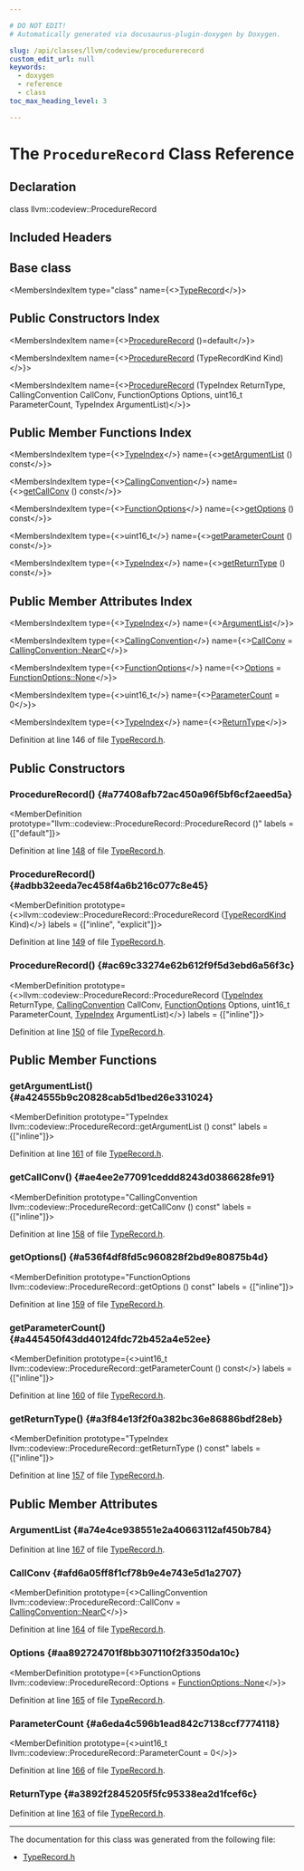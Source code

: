 ```yaml
---

# DO NOT EDIT!
# Automatically generated via docusaurus-plugin-doxygen by Doxygen.

slug: /api/classes/llvm/codeview/procedurerecord
custom_edit_url: null
keywords:
  - doxygen
  - reference
  - class
toc_max_heading_level: 3

---
```





# The `ProcedureRecord` Class Reference

<DoxygenPage pluginConfig={pluginConfig}>



## Declaration

<CodeBlock>class llvm::codeview::ProcedureRecord</CodeBlock>

## Included Headers

<IncludesList>
<IncludesListItem
  filePath="llvm/DebugInfo/CodeView/TypeRecord.h"
  permalink="/docs/api/files/include/include/llvm/include/llvm/debuginfo/include/llvm/debuginfo/codeview/typerecord-h"
  isLocal="true" />
</IncludesList>

## Base class

<MembersIndex>

<MembersIndexItem
  type="class"
  name={<><a href="/docs/api/classes/llvm/codeview/typerecord">TypeRecord</a></>}>
</MembersIndexItem>

</MembersIndex>

## Public Constructors Index

<MembersIndex>

<MembersIndexItem
  name={<><a href="#a77408afb72ac450a96f5bf6cf2aeed5a">ProcedureRecord</a> ()=default</>}>
</MembersIndexItem>

<MembersIndexItem
  name={<><a href="#adbb32eeda7ec458f4a6b216c077c8e45">ProcedureRecord</a> (TypeRecordKind Kind)</>}>
</MembersIndexItem>

<MembersIndexItem
  name={<><a href="#ac69c33274e62b612f9f5d3ebd6a56f3c">ProcedureRecord</a> (TypeIndex ReturnType, CallingConvention CallConv, FunctionOptions Options, uint16&#95;t ParameterCount, TypeIndex ArgumentList)</>}>
</MembersIndexItem>

</MembersIndex>

## Public Member Functions Index

<MembersIndex>

<MembersIndexItem
  type={<><a href="/docs/api/classes/llvm/codeview/typeindex">TypeIndex</a></>}
  name={<><a href="#a424555b9c20828cab5d1bed26e331024">getArgumentList</a> () const</>}>
</MembersIndexItem>

<MembersIndexItem
  type={<><a href="/docs/api/namespaces/llvm/codeview/#a5ccb3a995186bdab13527baaee7e4f64">CallingConvention</a></>}
  name={<><a href="#ae4ee2e77091ceddd8243d0386628fe91">getCallConv</a> () const</>}>
</MembersIndexItem>

<MembersIndexItem
  type={<><a href="/docs/api/namespaces/llvm/codeview/#a819edb1b54a1cf56e9a04ddbb6285947">FunctionOptions</a></>}
  name={<><a href="#a536f4df8fd5c960828f2bd9e80875b4d">getOptions</a> () const</>}>
</MembersIndexItem>

<MembersIndexItem
  type={<>uint16&#95;t</>}
  name={<><a href="#a445450f43dd40124fdc72b452a4e52ee">getParameterCount</a> () const</>}>
</MembersIndexItem>

<MembersIndexItem
  type={<><a href="/docs/api/classes/llvm/codeview/typeindex">TypeIndex</a></>}
  name={<><a href="#a3f84e13f2f0a382bc36e86886bdf28eb">getReturnType</a> () const</>}>
</MembersIndexItem>

</MembersIndex>

## Public Member Attributes Index

<MembersIndex>

<MembersIndexItem
  type={<><a href="/docs/api/classes/llvm/codeview/typeindex">TypeIndex</a></>}
  name={<><a href="#a74e4ce938551e2a40663112af450b784">ArgumentList</a></>}>
</MembersIndexItem>

<MembersIndexItem
  type={<><a href="/docs/api/namespaces/llvm/codeview/#a5ccb3a995186bdab13527baaee7e4f64">CallingConvention</a></>}
  name={<><a href="#afd6a05ff8f1cf78b9e4e743e5d1a2707">CallConv</a> = <a href="/docs/api/namespaces/llvm/codeview/#a5ccb3a995186bdab13527baaee7e4f64ae951a05533be2babbb396aea3564ab89">CallingConvention::NearC</a></>}>
</MembersIndexItem>

<MembersIndexItem
  type={<><a href="/docs/api/namespaces/llvm/codeview/#a819edb1b54a1cf56e9a04ddbb6285947">FunctionOptions</a></>}
  name={<><a href="#aa892724701f8bb307110f2f3350da10c">Options</a> = <a href="/docs/api/namespaces/llvm/codeview/#a819edb1b54a1cf56e9a04ddbb6285947a6adf97f83acf6453d4a6a4b1070f3754">FunctionOptions::None</a></>}>
</MembersIndexItem>

<MembersIndexItem
  type={<>uint16&#95;t</>}
  name={<><a href="#a6eda4c596b1ead842c7138ccf7774118">ParameterCount</a> = 0</>}>
</MembersIndexItem>

<MembersIndexItem
  type={<><a href="/docs/api/classes/llvm/codeview/typeindex">TypeIndex</a></>}
  name={<><a href="#a3892f2845205f5fc95338ea2d1fcef6c">ReturnType</a></>}>
</MembersIndexItem>

</MembersIndex>


Definition at line 146 of file <a href="/docs/api/files/include/include/llvm/include/llvm/debuginfo/include/llvm/debuginfo/codeview/typerecord-h">TypeRecord.h</a>.

<SectionDefinition>

## Public Constructors

### ProcedureRecord() {#a77408afb72ac450a96f5bf6cf2aeed5a}

<MemberDefinition
  prototype="llvm::codeview::ProcedureRecord::ProcedureRecord ()"
  labels = {["default"]}>

Definition at line <a href="/docs/api/files/include/include/llvm/include/llvm/debuginfo/include/llvm/debuginfo/codeview/typerecord-h/#l00148">148</a> of file <a href="/docs/api/files/include/include/llvm/include/llvm/debuginfo/include/llvm/debuginfo/codeview/typerecord-h">TypeRecord.h</a>.
</MemberDefinition>

### ProcedureRecord() {#adbb32eeda7ec458f4a6b216c077c8e45}

<MemberDefinition
  prototype={<>llvm::codeview::ProcedureRecord::ProcedureRecord (<a href="/docs/api/namespaces/llvm/codeview/#abf3db0193e50769bab633545f88c383a">TypeRecordKind</a> Kind)</>}
  labels = {["inline", "explicit"]}>

Definition at line <a href="/docs/api/files/include/include/llvm/include/llvm/debuginfo/include/llvm/debuginfo/codeview/typerecord-h/#l00149">149</a> of file <a href="/docs/api/files/include/include/llvm/include/llvm/debuginfo/include/llvm/debuginfo/codeview/typerecord-h">TypeRecord.h</a>.
</MemberDefinition>

### ProcedureRecord() {#ac69c33274e62b612f9f5d3ebd6a56f3c}

<MemberDefinition
  prototype={<>llvm::codeview::ProcedureRecord::ProcedureRecord (<a href="/docs/api/classes/llvm/codeview/typeindex">TypeIndex</a> ReturnType, <a href="/docs/api/namespaces/llvm/codeview/#a5ccb3a995186bdab13527baaee7e4f64">CallingConvention</a> CallConv, <a href="/docs/api/namespaces/llvm/codeview/#a819edb1b54a1cf56e9a04ddbb6285947">FunctionOptions</a> Options, uint16&#95;t ParameterCount, <a href="/docs/api/classes/llvm/codeview/typeindex">TypeIndex</a> ArgumentList)</>}
  labels = {["inline"]}>

Definition at line <a href="/docs/api/files/include/include/llvm/include/llvm/debuginfo/include/llvm/debuginfo/codeview/typerecord-h/#l00150">150</a> of file <a href="/docs/api/files/include/include/llvm/include/llvm/debuginfo/include/llvm/debuginfo/codeview/typerecord-h">TypeRecord.h</a>.
</MemberDefinition>

</SectionDefinition>

<SectionDefinition>

## Public Member Functions

### getArgumentList() {#a424555b9c20828cab5d1bed26e331024}

<MemberDefinition
  prototype="TypeIndex llvm::codeview::ProcedureRecord::getArgumentList () const"
  labels = {["inline"]}>

Definition at line <a href="/docs/api/files/include/include/llvm/include/llvm/debuginfo/include/llvm/debuginfo/codeview/typerecord-h/#l00161">161</a> of file <a href="/docs/api/files/include/include/llvm/include/llvm/debuginfo/include/llvm/debuginfo/codeview/typerecord-h">TypeRecord.h</a>.
</MemberDefinition>

### getCallConv() {#ae4ee2e77091ceddd8243d0386628fe91}

<MemberDefinition
  prototype="CallingConvention llvm::codeview::ProcedureRecord::getCallConv () const"
  labels = {["inline"]}>

Definition at line <a href="/docs/api/files/include/include/llvm/include/llvm/debuginfo/include/llvm/debuginfo/codeview/typerecord-h/#l00158">158</a> of file <a href="/docs/api/files/include/include/llvm/include/llvm/debuginfo/include/llvm/debuginfo/codeview/typerecord-h">TypeRecord.h</a>.
</MemberDefinition>

### getOptions() {#a536f4df8fd5c960828f2bd9e80875b4d}

<MemberDefinition
  prototype="FunctionOptions llvm::codeview::ProcedureRecord::getOptions () const"
  labels = {["inline"]}>

Definition at line <a href="/docs/api/files/include/include/llvm/include/llvm/debuginfo/include/llvm/debuginfo/codeview/typerecord-h/#l00159">159</a> of file <a href="/docs/api/files/include/include/llvm/include/llvm/debuginfo/include/llvm/debuginfo/codeview/typerecord-h">TypeRecord.h</a>.
</MemberDefinition>

### getParameterCount() {#a445450f43dd40124fdc72b452a4e52ee}

<MemberDefinition
  prototype={<>uint16&#95;t llvm::codeview::ProcedureRecord::getParameterCount () const</>}
  labels = {["inline"]}>

Definition at line <a href="/docs/api/files/include/include/llvm/include/llvm/debuginfo/include/llvm/debuginfo/codeview/typerecord-h/#l00160">160</a> of file <a href="/docs/api/files/include/include/llvm/include/llvm/debuginfo/include/llvm/debuginfo/codeview/typerecord-h">TypeRecord.h</a>.
</MemberDefinition>

### getReturnType() {#a3f84e13f2f0a382bc36e86886bdf28eb}

<MemberDefinition
  prototype="TypeIndex llvm::codeview::ProcedureRecord::getReturnType () const"
  labels = {["inline"]}>

Definition at line <a href="/docs/api/files/include/include/llvm/include/llvm/debuginfo/include/llvm/debuginfo/codeview/typerecord-h/#l00157">157</a> of file <a href="/docs/api/files/include/include/llvm/include/llvm/debuginfo/include/llvm/debuginfo/codeview/typerecord-h">TypeRecord.h</a>.
</MemberDefinition>

</SectionDefinition>

<SectionDefinition>

## Public Member Attributes

### ArgumentList {#a74e4ce938551e2a40663112af450b784}

<MemberDefinition
  prototype="TypeIndex llvm::codeview::ProcedureRecord::ArgumentList">

Definition at line <a href="/docs/api/files/include/include/llvm/include/llvm/debuginfo/include/llvm/debuginfo/codeview/typerecord-h/#l00167">167</a> of file <a href="/docs/api/files/include/include/llvm/include/llvm/debuginfo/include/llvm/debuginfo/codeview/typerecord-h">TypeRecord.h</a>.
</MemberDefinition>

### CallConv {#afd6a05ff8f1cf78b9e4e743e5d1a2707}

<MemberDefinition
  prototype={<>CallingConvention llvm::codeview::ProcedureRecord::CallConv = <a href="/docs/api/namespaces/llvm/codeview/#a5ccb3a995186bdab13527baaee7e4f64ae951a05533be2babbb396aea3564ab89">CallingConvention::NearC</a></>}>

Definition at line <a href="/docs/api/files/include/include/llvm/include/llvm/debuginfo/include/llvm/debuginfo/codeview/typerecord-h/#l00164">164</a> of file <a href="/docs/api/files/include/include/llvm/include/llvm/debuginfo/include/llvm/debuginfo/codeview/typerecord-h">TypeRecord.h</a>.
</MemberDefinition>

### Options {#aa892724701f8bb307110f2f3350da10c}

<MemberDefinition
  prototype={<>FunctionOptions llvm::codeview::ProcedureRecord::Options = <a href="/docs/api/namespaces/llvm/codeview/#a819edb1b54a1cf56e9a04ddbb6285947a6adf97f83acf6453d4a6a4b1070f3754">FunctionOptions::None</a></>}>

Definition at line <a href="/docs/api/files/include/include/llvm/include/llvm/debuginfo/include/llvm/debuginfo/codeview/typerecord-h/#l00165">165</a> of file <a href="/docs/api/files/include/include/llvm/include/llvm/debuginfo/include/llvm/debuginfo/codeview/typerecord-h">TypeRecord.h</a>.
</MemberDefinition>

### ParameterCount {#a6eda4c596b1ead842c7138ccf7774118}

<MemberDefinition
  prototype={<>uint16&#95;t llvm::codeview::ProcedureRecord::ParameterCount = 0</>}>

Definition at line <a href="/docs/api/files/include/include/llvm/include/llvm/debuginfo/include/llvm/debuginfo/codeview/typerecord-h/#l00166">166</a> of file <a href="/docs/api/files/include/include/llvm/include/llvm/debuginfo/include/llvm/debuginfo/codeview/typerecord-h">TypeRecord.h</a>.
</MemberDefinition>

### ReturnType {#a3892f2845205f5fc95338ea2d1fcef6c}

<MemberDefinition
  prototype="TypeIndex llvm::codeview::ProcedureRecord::ReturnType">

Definition at line <a href="/docs/api/files/include/include/llvm/include/llvm/debuginfo/include/llvm/debuginfo/codeview/typerecord-h/#l00163">163</a> of file <a href="/docs/api/files/include/include/llvm/include/llvm/debuginfo/include/llvm/debuginfo/codeview/typerecord-h">TypeRecord.h</a>.
</MemberDefinition>

</SectionDefinition>

<hr/>

The documentation for this class was generated from the following file:

<ul>
<li><a href="/docs/api/files/include/include/llvm/include/llvm/debuginfo/include/llvm/debuginfo/codeview/typerecord-h">TypeRecord.h</a></li>
</ul>

</DoxygenPage>
